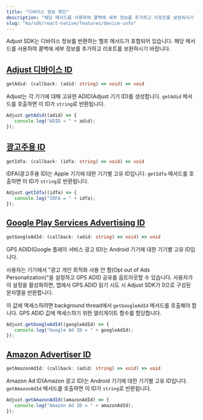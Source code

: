 ```yaml
---
title: "디바이스 정보 확인"
description: "해당 메서드를 사용하여 콜백에 세부 정보를 추가하고 리포트를 보완하시기 바랍니다."
slug: "ko/sdk/react-native/features/device-info"
---
```


Adjust SDK는 디바이스 정보를 반환하는 헬프 메서드가 포함되어 있습니다. 해당 메서드를 사용하여 콜백에 세부 정보를 추가하고 리포트를 보완하시기 바랍니다.

## [Adjust 디바이스 ID](adjust-device-identifier)

<CodeBlock title="메서드 서명">

```ts
getAdid: (callback: (adid: string) => void) => void
```

</CodeBlock>

Adjust는 각 기기에 대해 고유한 ADID\(Adjust 기기 ID\)를 생성합니다. `getAdid` 메서드를 호출하면 이 ID가 `string`로 반환됩니다.

```jsx
Adjust.getAdid((adid) => {
   console.log("ADID = " + adid);
});
```

## [광고주용 ID](id-for-advertisers)

<CodeBlock title="메서드 서명">

```ts
getIdfa: (callback: (idfa: string) => void) => void
```

</CodeBlock>

IDFA\(광고주용 ID\)는 Apple 기기에 대한 기기별 고유 ID입니다. `getIdfa` 메서드를 호출하면 이 ID가 `string`로 반환됩니다.

```jsx
Adjust.getIdfa((idfa) => {
   console.log("IDFA = " + idfa);
});
```

## [Google Play Services Advertising ID](google-play-services-advertising-id)

<CodeBlock title="메서드 서명">

```ts
getGoogleAdId: (callback: (adid: string) => void) => void
```

</CodeBlock>

GPS ADID\(Google 플레이 서비스 광고 ID\)는 Android 기기에 대한 기기별 고유 ID입니다.

사용자는 기기에서 "광고 개인 최적화 사용 안 함\(Opt out of Ads Personalization\)"을 설정하고 GPS ADID 공유를 옵트아웃할 수 있습니다. 사용자가 이 설정을 활성화하면, 앱에서 GPS ADID 읽기 시도 시 Adjust SDK가 0으로 구성된 문자열을 반환합니다.

이 값에 액세스하려면 background thread에서 `getGoogleAdId` 메서드를 호출해야 합니다. GPS ADID 값에 액세스하기 위한 델리게이트 함수를 할당합니다.

```jsx
Adjust.getGoogleAdId((googleAdId) => {
   console.log("Google Ad ID = " + googleAdId);
});
```

## [Amazon Advertiser ID](amazon-advertiser-id)

<CodeBlock title="메서드 서명">

```ts
getAmazonAdId: (callback: (adid: string) => void) => void
```

</CodeBlock>

Amazon Ad ID\(Amazon 광고 ID\)는 Android 기기에 대한 기기별 고유 ID입니다. `getAmazonAdId` 메서드를 호출하면 이 ID가 `string`로 반환됩니다.

```jsx
Adjust.getAmazonAdId((amazonAdId) => {
   console.log("Amazon Ad ID = " + amazonAdId);
});
```
